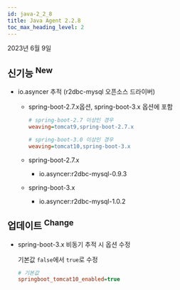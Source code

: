 ```yaml
---
id: java-2_2_8
title: Java Agent 2.2.8
toc_max_heading_level: 2
---
```


2023년 6월 9일

## 신기능 <sup><Status>New</Status></sup>

- io.asyncer 추적 (r2dbc-mysql 오픈소스 드라이버)

  - spring-boot-2.7.x옵션, spring-boot-3.x 옵션에 포함
    
    ```ini title='whatap.conf'
    # spring-boot-2.7 이상인 경우
    weaving=tomcat9,spring-boot-2.7.x
    
    # spring-boot-3.0 이상인 경우
    weaving=tomcat10,spring-boot-3.x
    ```
      
  - spring-boot-2.7.x
  
    - io.asyncer:r2dbc-mysql-0.9.3
  
  - spring-boot-3.x
  
    - io.asyncer:r2dbc-mysql-1.0.2

## 업데이트 <sup><Status>Change</Status></sup>

- spring-boot-3.x 비동기 추적 시 옵션 수정
    
  기본값 `false`에서 `true`로 수정
    
  ```ini title='whatap.conf'
  # 기본값
  springboot_tomcat10_enabled=true
  ```

